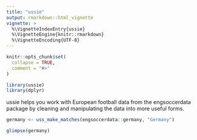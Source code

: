 ```yaml
---
title: "ussie"
output: rmarkdown::html_vignette
vignette: >
  %\VignetteIndexEntry{ussie}
  %\VignetteEngine{knitr::rmarkdown}
  %\VignetteEncoding{UTF-8}
---
```


```r
knitr::opts_chunk$set(
  collapse = TRUE,
  comment = "#>"
)
```

```r
library(ussie)
library(dplyr)
```

ussie helps you work with European football data from the engsoccerdata package
by cleaning and manipulating the data into more useful forms.

```r
germany <- uss_make_matches(engsoccerdata::germany, "Germany")

glimpse(germany)
```

